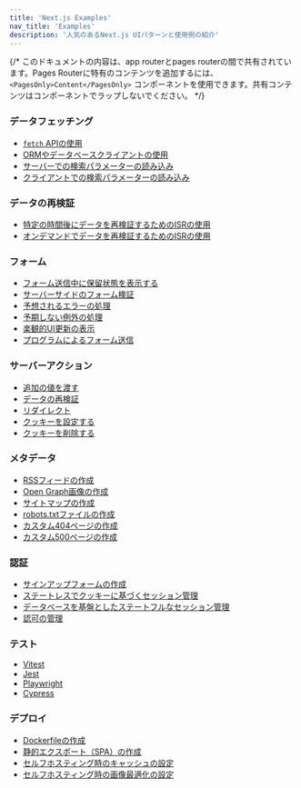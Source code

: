 ```yaml
---
title: 'Next.js Examples'
nav_title: 'Examples'
description: '人気のあるNext.js UIパターンと使用例の紹介'
---
```


{/* このドキュメントの内容は、app routerとpages routerの間で共有されています。Pages Routerに特有のコンテンツを追加するには、 `<PagesOnly>Content</PagesOnly>` コンポーネントを使用できます。共有コンテンツはコンポーネントでラップしないでください。 */}

### データフェッチング

- [`fetch` APIの使用](/docs/app/building-your-application/data-fetching/fetching#fetching-data-on-the-server-with-the-fetch-api)
- [ORMやデータベースクライアントの使用](/docs/app/building-your-application/data-fetching/fetching#fetching-data-on-the-server-with-an-orm-or-database)
- [サーバーでの検索パラメーターの読み込み](/docs/app/api-reference/file-conventions/page)
- [クライアントでの検索パラメーターの読み込み](/docs/app/api-reference/functions/use-search-params)

### データの再検証

- [特定の時間後にデータを再検証するためのISRの使用](/docs/app/building-your-application/data-fetching/incremental-static-regeneration#time-based-revalidation)
- [オンデマンドでデータを再検証するためのISRの使用](/docs/app/building-your-application/data-fetching/incremental-static-regeneration#on-demand-revalidation-with-revalidatepath)

### フォーム

- [フォーム送信中に保留状態を表示する](/docs/app/building-your-application/data-fetching/server-actions-and-mutations#pending-states)
- [サーバーサイドのフォーム検証](/docs/app/building-your-application/data-fetching/server-actions-and-mutations#server-side-form-validation)
- [予想されるエラーの処理](/docs/app/building-your-application/routing/error-handling#handling-expected-errors-from-server-actions)
- [予期しない例外の処理](/docs/app/building-your-application/routing/error-handling#uncaught-exceptions)
- [楽観的UI更新の表示](/docs/app/building-your-application/data-fetching/server-actions-and-mutations#optimistic-updates)
- [プログラムによるフォーム送信](/docs/app/building-your-application/data-fetching/server-actions-and-mutations#programmatic-form-submission)

### サーバーアクション

- [追加の値を渡す](/docs/app/building-your-application/data-fetching/server-actions-and-mutations#passing-additional-arguments)
- [データの再検証](/docs/app/building-your-application/data-fetching/server-actions-and-mutations#revalidating-data)
- [リダイレクト](/docs/app/building-your-application/data-fetching/server-actions-and-mutations#redirecting)
- [クッキーを設定する](/docs/app/api-reference/functions/cookies#methods)
- [クッキーを削除する](/docs/app/api-reference/functions/cookies#deleting-cookies)

### メタデータ

- [RSSフィードの作成](/docs/app/building-your-application/routing/route-handlers#non-ui-responses)
- [Open Graph画像の作成](/docs/app/api-reference/file-conventions/metadata/opengraph-image)
- [サイトマップの作成](/docs/app/api-reference/file-conventions/metadata/sitemap)
- [robots.txtファイルの作成](/docs/app/api-reference/file-conventions/metadata/robots)
- [カスタム404ページの作成](/docs/app/api-reference/file-conventions/not-found)
- [カスタム500ページの作成](/docs/app/api-reference/file-conventions/error)

### 認証

- [サインアップフォームの作成](/docs/app/building-your-application/authentication#sign-up-and-login-functionality)
- [ステートレスでクッキーに基づくセッション管理](/docs/app/building-your-application/authentication#stateless-sessions)
- [データベースを基盤としたステートフルなセッション管理](/docs/app/building-your-application/authentication#database-sessions)
- [認可の管理](/docs/app/building-your-application/authentication#authorization)

### テスト

- [Vitest](/docs/app/building-your-application/testing/vitest)
- [Jest](/docs/app/building-your-application/testing/jest)
- [Playwright](/docs/app/building-your-application/testing/playwright)
- [Cypress](/docs/app/building-your-application/testing/cypress)

### デプロイ

- [Dockerfileの作成](/docs/app/building-your-application/deploying#docker-image)
- [静的エクスポート（SPA）の作成](/docs/app/building-your-application/deploying/static-exports)
- [セルフホスティング時のキャッシュの設定](/docs/app/building-your-application/deploying#configuring-caching)
- [セルフホスティング時の画像最適化の設定](/docs/app/building-your-application/deploying#image-optimization)